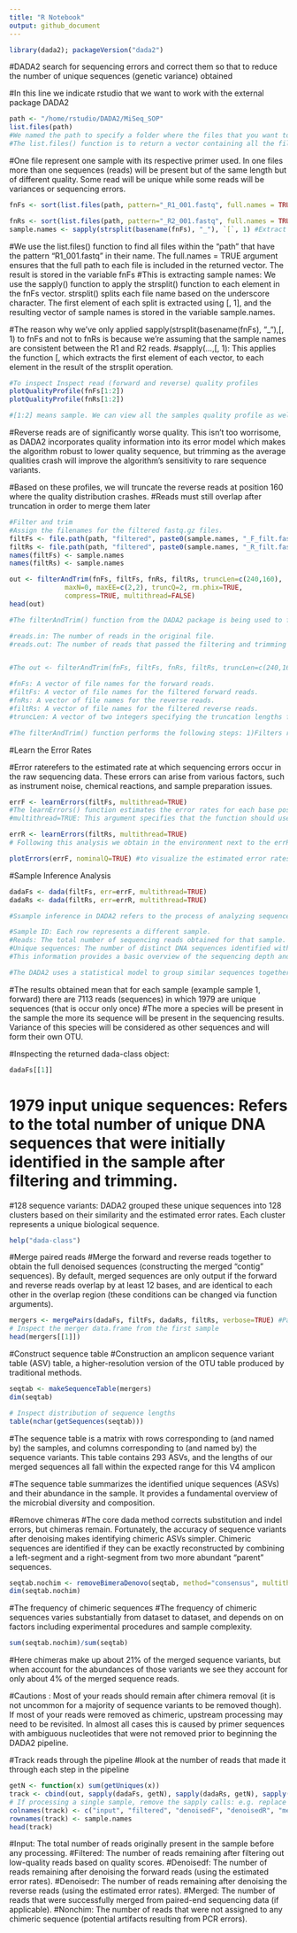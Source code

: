 ```yaml
---
title: "R Notebook"
output: github_document
---
```


```r
library(dada2); packageVersion("dada2")
```
#DADA2 search for sequencing errors and correct them so that to reduce the number of unique sequences (genetic variance) obtained

#In this line we indicate rstudio that we want to work with the external package DADA2

```r
path <- "/home/rstudio/DADA2/MiSeq_SOP"
list.files(path)
#We named the path to specify a folder where the files that you want to list are located
#The list.files() function is to return a vector containing all the files names that are in our path
```

#One file represent one sample with its respective primer used. In one files more than one sequences (reads) will be present but of the same length but of different quality. Some read will be unique while some reads will be variances or sequencing errors.
```r
fnFs <- sort(list.files(path, pattern="_R1_001.fastq", full.names = TRUE))

fnRs <- sort(list.files(path, pattern="_R2_001.fastq", full.names = TRUE))
sample.names <- sapply(strsplit(basename(fnFs), "_"), `[`, 1) #Extract sample names, assuming filenames have format: SAMPLENAME_XXX.fastq
```

#We use the list.files() function to find all files within the "path" that have the pattern "R1_001.fastq" in their name. The full.names = TRUE argument ensures that the full path to each file is included in the returned vector. The result is stored in the variable fnFs
#This is extracting sample names: We use the sapply() function to apply the strsplit() function to each element in the fnFs vector. strsplit() splits each file name based on the underscore character. The first element of each split is extracted using [, 1], and the resulting vector of sample names is stored in the variable sample.names.

#The reason why we've only applied sapply(strsplit(basename(fnFs), "_"),[, 1) to fnFs and not to fnRs is because we're assuming that the sample names are consistent between the R1 and R2 reads.
#sapply(...,[, 1): This applies the function [, which extracts the first element of each vector, to each element in the result of the strsplit operation.

```r
#To inspect Inspect read (forward and reverse) quality profiles
plotQualityProfile(fnFs[1:2])
plotQualityProfile(fnRs[1:2])

#[1:2] means sample. We can view all the samples quality profile as well

```

#Reverse reads are of significantly worse quality. This isn’t too worrisome, as DADA2 incorporates quality information into its error model which makes the algorithm robust to lower quality sequence, but trimming as the average qualities crash will improve the algorithm’s sensitivity to rare sequence variants. 

#Based on these profiles, we will truncate the reverse reads at position 160 where the quality distribution crashes.
#Reads must still overlap after truncation in order to merge them later


```r
#Filter and trim
#Assign the filenames for the filtered fastq.gz files.
filtFs <- file.path(path, "filtered", paste0(sample.names, "_F_filt.fastq.gz"))
filtRs <- file.path(path, "filtered", paste0(sample.names, "_R_filt.fastq.gz")) #Place filtered files in filtered/subdirectory
names(filtFs) <- sample.names
names(filtRs) <- sample.names
```
```r
out <- filterAndTrim(fnFs, filtFs, fnRs, filtRs, truncLen=c(240,160),
              maxN=0, maxEE=c(2,2), truncQ=2, rm.phix=TRUE,
              compress=TRUE, multithread=FALSE)
head(out)

#The filterAndTrim() function from the DADA2 package is being used to filter and trim the fastq files. This step removes low-quality reads and trims the reads to a specific position.

#reads.in: The number of reads in the original file.
#reads.out: The number of reads that passed the filtering and trimming steps.


#The out <- filterAndTrim(fnFs, filtFs, fnRs, filtRs, truncLen=c(240,160)) line in the DADA2 package is used to filter and trim paired-end fastq files. Here's a breakdown of the arguments:

#fnFs: A vector of file names for the forward reads.
#filtFs: A vector of file names for the filtered forward reads.
#fnRs: A vector of file names for the reverse reads.
#filtRs: A vector of file names for the filtered reverse reads.
#truncLen: A vector of two integers specifying the truncation lengths for the forward and reverse reads, respectively. In this case, the forward reads will be truncated to 240 base pairs and the reverse reads will be truncated to 160 base pairs.

#The filterAndTrim() function performs the following steps: 1)Filters reads: It removes low-quality reads based on their quality scores. 2)Trims reads: It trims the reads to the specified truncation lengths. 3) Writes filtered reads: It writes the filtered reads to the files specified in filtFs and filtRs.
```

#Learn the Error Rates

#Error raterefers to the estimated rate at which sequencing errors occur in the raw sequencing data. These errors can arise from various factors, such as instrument noise, chemical reactions, and sample preparation issues.

```r
errF <- learnErrors(filtFs, multithread=TRUE)
#The learnErrors() function estimates the error rates for each base position in the filtered reads. This information is used by DADA2 to denoise the data and assign reads to OTUs.
#multithread=TRUE: This argument specifies that the function should use multiple threads to speed up the computation.
```
```r
errR <- learnErrors(filtRs, multithread=TRUE)
# Following this analysis we obtain in the environment next to the errR vector "list of 3". The "List of 3" in the context of the DADA2 refers to the three main output objects created during the error rate learning process: 1) errR: This object contains the estimated error rates for each base position in the filtered reads. It is a matrix where each row corresponds to a base position and each column corresponds to a different nucleotide (A, C, G, or T). The values in the matrix represent the probability of a sequencing error occurring at that specific base position. 2) filts: This object is a character vector containing the file paths of the filtered reads. These files are used as input for subsequent steps in the DADA2 pipeline. 3) fnRs: This object is a character vector containing the file paths of the reverse reads. These files are used in conjunction with the forward reads (stored in filts) for paired-end sequencing data. These three objects are essential for the denoising and OTU assignment steps in the DADA2 pipeline, as they provide the necessary information about the sequencing error rates and the filtered read data.
```
```r
plotErrors(errF, nominalQ=TRUE) #to visualize the estimated error rates
```

#Sample Inference Analysis
```r
dadaFs <- dada(filtFs, err=errF, multithread=TRUE)
dadaRs <- dada(filtRs, err=errR, multithread=TRUE)

#Ssample inference in DADA2 refers to the process of analyzing sequence data to identify and quantify unique biological sequences (OTUs or ASVs) within a sample. It's a crucial step in understanding the microbial diversity present in a given environment.

#Sample ID: Each row represents a different sample.
#Reads: The total number of sequencing reads obtained for that sample.
#Unique sequences: The number of distinct DNA sequences identified within the sample.
#This information provides a basic overview of the sequencing depth and diversity observed in each sample.

#The DADA2 uses a statistical model to group similar sequences together, assuming that differences between sequences are due to sequencing errors rather than biological variation. This process helps to reduce the number of unique sequences and makes it easier to identify and analyze the dominant microbial populations in the sample. In summary, sample inference in DADA2 is essential for understanding the microbial composition of a sample and for making inferences about the ecological processes occurring within that environment.
```
#The results obtained mean that for each sample (example sample 1, forward) there are 7113 reads (sequences) in which 1979 are unique sequences (that is occur only once)
#The more a species will be present in the sample the more its sequence will be present in the sequencing results. Variance of this species will be considered as other sequences and will form their own OTU. 


#Inspecting the returned dada-class object:
```r
dadaFs[[1]]
```
# 1979 input unique sequences: Refers to the total number of unique DNA sequences that were initially identified in the sample after filtering and trimming.
#128 sequence variants: DADA2 grouped these unique sequences into 128 clusters based on their similarity and the estimated error rates. Each cluster represents a unique biological sequence.


```r
help("dada-class")
```


#Merge paired reads
#Merge the forward and reverse reads together to obtain the full denoised sequences (constructing the merged “contig” sequences). By default, merged sequences are only output if the forward and reverse reads overlap by at least 12 bases, and are identical to each other in the overlap region (these conditions can be changed via function arguments).


```r
mergers <- mergePairs(dadaFs, filtFs, dadaRs, filtRs, verbose=TRUE) #Paired reads that did not exactly overlap were removed by mergePairs, further reducing spurious output.
# Inspect the merger data.frame from the first sample
head(mergers[[1]])
```

#Construct sequence table
#Construction an amplicon sequence variant table (ASV) table, a higher-resolution version of the OTU table produced by traditional methods.
```r
seqtab <- makeSequenceTable(mergers)
dim(seqtab)
```
```r
# Inspect distribution of sequence lengths
table(nchar(getSequences(seqtab)))
```
#The sequence table is a matrix with rows corresponding to (and named by) the samples, and columns corresponding to (and named by) the sequence variants. This table contains 293 ASVs, and the lengths of our merged sequences all fall within the expected range for this V4 amplicon

#The sequence table summarizes the identified unique sequences (ASVs) and their abundance in the sample. It provides a fundamental overview of the microbial diversity and composition.


#Remove chimeras
#The core dada method corrects substitution and indel errors, but chimeras remain. Fortunately, the accuracy of sequence variants after denoising makes identifying chimeric ASVs simpler. Chimeric sequences are identified if they can be exactly reconstructed by combining a left-segment and a right-segment from two more abundant “parent” sequences.
```r
seqtab.nochim <- removeBimeraDenovo(seqtab, method="consensus", multithread=TRUE, verbose=TRUE)
dim(seqtab.nochim)
```
#The frequency of chimeric sequences 
#The frequency of chimeric sequences varies substantially from dataset to dataset, and depends on on factors including experimental procedures and sample complexity.
```r
sum(seqtab.nochim)/sum(seqtab)
```
#Here chimeras make up about 21% of the merged sequence variants, but when account for the abundances of those variants we see they account for only about 4% of the merged sequence reads.

#Cautions : Most of your reads should remain after chimera removal (it is not uncommon for a majority of sequence variants to be removed though). If most of your reads were removed as chimeric, upstream processing may need to be revisited. In almost all cases this is caused by primer sequences with ambiguous nucleotides that were not removed prior to beginning the DADA2 pipeline.


#Track reads through the pipeline
#look at the number of reads that made it through each step in the pipeline
```r
getN <- function(x) sum(getUniques(x))
track <- cbind(out, sapply(dadaFs, getN), sapply(dadaRs, getN), sapply(mergers, getN), rowSums(seqtab.nochim))
# If processing a single sample, remove the sapply calls: e.g. replace sapply(dadaFs, getN) with getN(dadaFs)
colnames(track) <- c("input", "filtered", "denoisedF", "denoisedR", "merged", "nonchim")
rownames(track) <- sample.names
head(track)
```
#Input: The total number of reads originally present in the sample before any processing.
#Filtered: The number of reads remaining after filtering out low-quality reads based on quality scores.
#Denoisedf: The number of reads remaining after denoising the forward reads (using the estimated error rates).
#Denoisedr: The number of reads remaining after denoising the reverse reads (using the estimated error rates).
#Merged: The number of reads that were successfully merged from paired-end sequencing data (if applicable).
#Nonchim: The number of reads that were not assigned to any chimeric sequence (potential artifacts resulting from PCR errors).
